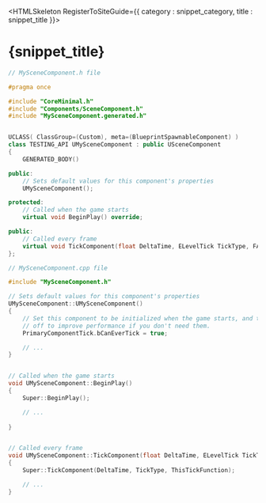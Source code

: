 

<HTMLSkeleton RegisterToSiteGuide={{ category : snippet_category, title : snippet_title }}>

<H1>{snippet_title}</H1>

```cpp
// MySceneComponent.h file

#pragma once

#include "CoreMinimal.h"
#include "Components/SceneComponent.h"
#include "MySceneComponent.generated.h"


UCLASS( ClassGroup=(Custom), meta=(BlueprintSpawnableComponent) )
class TESTING_API UMySceneComponent : public USceneComponent
{
	GENERATED_BODY()

public:	
	// Sets default values for this component's properties
	UMySceneComponent();

protected:
	// Called when the game starts
	virtual void BeginPlay() override;

public:	
	// Called every frame
	virtual void TickComponent(float DeltaTime, ELevelTick TickType, FActorComponentTickFunction* ThisTickFunction) override;
};
```

```cpp
// MySceneComponent.cpp file

#include "MySceneComponent.h"

// Sets default values for this component's properties
UMySceneComponent::UMySceneComponent()
{
	// Set this component to be initialized when the game starts, and to be ticked every frame.  You can turn these features
	// off to improve performance if you don't need them.
	PrimaryComponentTick.bCanEverTick = true;

	// ...
}


// Called when the game starts
void UMySceneComponent::BeginPlay()
{
	Super::BeginPlay();

	// ...
	
}


// Called every frame
void UMySceneComponent::TickComponent(float DeltaTime, ELevelTick TickType, FActorComponentTickFunction* ThisTickFunction)
{
	Super::TickComponent(DeltaTime, TickType, ThisTickFunction);

	// ...
}


```
</HTMLSkeleton>